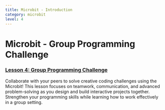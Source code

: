 ```yaml
---
title: Microbit - Introduction
category: microbit
level: 4
---
```

# Microbit - Group Programming Challenge

### [Lesson 4: Group Programming Challenge](./L4-E1)
Collaborate with your peers to solve creative coding challenges using the Microbit! This lesson focuses on teamwork, communication, and advanced problem-solving as you design and build interactive projects together. Strengthen your programming skills while learning how to work effectively in a group setting.